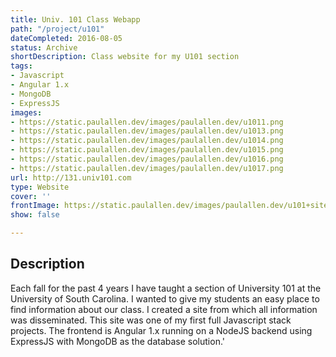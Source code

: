 ```yaml
---
title: Univ. 101 Class Webapp
path: "/project/u101"
dateCompleted: 2016-08-05
status: Archive
shortDescription: Class website for my U101 section
tags:
- Javascript
- Angular 1.x
- MongoDB
- ExpressJS
images:
- https://static.paulallen.dev/images/paulallen.dev/u1011.png
- https://static.paulallen.dev/images/paulallen.dev/u1013.png
- https://static.paulallen.dev/images/paulallen.dev/u1014.png
- https://static.paulallen.dev/images/paulallen.dev/u1015.png
- https://static.paulallen.dev/images/paulallen.dev/u1016.png
- https://static.paulallen.dev/images/paulallen.dev/u1017.png
url: http://131.univ101.com
type: Website
cover: ''
frontImage: https://static.paulallen.dev/images/paulallen.dev/u101+site+cover.png
show: false

---
```

## Description

Each fall for the past 4 years I have taught a section of University 101 at the University of South Carolina. I wanted to give my students an easy place to find information about our class. I created a site from which all information was disseminated. This site was one of my first full Javascript stack projects. The frontend is Angular 1.x running on a NodeJS backend using ExpressJS with MongoDB as the database solution.'